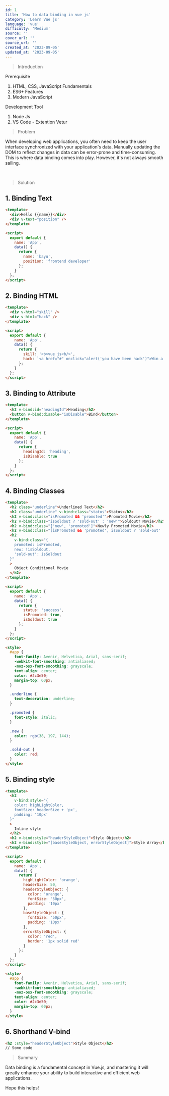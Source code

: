 ```yaml
---
id: 1
title: 'How to data binding in vue js'
category: 'Learn Vue js'
language: 'vue'
difficulty: 'Medium'
source: ''
cover_url: ''
source_url: ''
created_at: '2023-09-05'
updated_at: '2023-09-05'
---
```


> Introduction

Prerequisite

1. HTML, CSS, JavaScript Fundamentals
2. ES6+ Features
3. Modern JavaScript

Development Tool

1. Node Js
2. VS Code - Extention Vetur

> Problem

When developing web applications, you often need to keep the user interface synchronized with your application's data. Manually updating the DOM to reflect changes in data can be error-prone and time-consuming. This is where data binding comes into play. However, it's not always smooth sailing.

&nbsp;

> Solution

## 1. Binding Text

```html
<template>
  <div>Hello {{name}}</div>
  <div v-text="position" />
</template>

<script>
  export default {
    name: 'App',
    data() {
      return {
        name: 'bayu',
        position: 'frontend developer'
      };
    }
  };
</script>
```

## 2. Binding HTML

```html
<template>
  <div v-html="skill" />
  <div v-html="hack" />
</template>

<script>
  export default {
    name: 'App',
    data() {
      return {
        skill: '<b>vue js<b/>',
        hack: `<a href="#" onclick="alert('you have been hack')">Win a price</a>`
      };
    }
  };
</script>
```

## 3. Binding to Attribute

```html
<template>
  <h2 v-bind:id="headingId">Heading</h2>
  <button v-bind:disable="isDisable">Bind</button>
</template>

<script>
  export default {
    name: 'App',
    data() {
      return {
        headingId: 'heading',
        isDisable: true
      };
    }
  };
</script>
```

## 4. Binding Classes

```html
<template>
  <h2 class="underline">Underlined Text</h2>
  <h2 class="underline" v-bind:class="status">Status</h2>
  <h2 v-bind:class="isPromoted && 'promoted'">Promoted Movie</h2>
  <h2 v-bind:class="isSoldout ? 'sold-out' : 'new'">Soldout? Movie</h2>
  <h2 v-bind:class="['new', 'promoted']">Newly Promoted Movie</h2>
  <h2 v-bind:class="[isPromoted && 'promoted', isSoldout ? 'sold-out' : 'new']">Array Conditional Movie</h2>
  <h2
    v-bind:class="{
    promoted: isPromoted,
    new: !isSoldout,
    'sold-out': isSoldout
  }"
  >
    Object Conditional Movie
  </h2>
</template>

<script>
  export default {
    name: 'App',
    data() {
      return {
        status: 'success',
        isPromoted: true,
        isSoldout: true
      };
    }
  };
</script>

<style>
  #app {
    font-family: Avenir, Helvetica, Arial, sans-serif;
    -webkit-font-smoothing: antialiased;
    -moz-osx-font-smoothing: grayscale;
    text-align: center;
    color: #2c3e50;
    margin-top: 60px;
  }

  .underline {
    text-decoration: underline;
  }

  .promoted {
    font-style: italic;
  }

  .new {
    color: rgb(38, 197, 144);
  }

  .sold-out {
    color: red;
  }
</style>
```

## 5. Binding style

```html
<template>
  <h2
    v-bind:style="{
    color: highLightColor,
    fontSize: headerSize + 'px',
    padding: '10px'
  }"
  >
    Inline style
  </h2>
  <h2 v-bind:style="headerStyleObject">Style Object</h2>
  <h2 v-bind:style="[baseStyleObject, errorStyleObject]">Style Array</h2>
</template>

<script>
  export default {
    name: 'App',
    data() {
      return {
        highLightColor: 'orange',
        headerSize: 50,
        headerStyleObject: {
          color: 'orange',
          fontSize: '50px',
          padding: '10px'
        },
        baseStyleObject: {
          fontSize: '50px',
          padding: '10px'
        },
        errorStyleObject: {
          color: 'red',
          border: '1px solid red'
        }
      };
    }
  };
</script>

<style>
  #app {
    font-family: Avenir, Helvetica, Arial, sans-serif;
    -webkit-font-smoothing: antialiased;
    -moz-osx-font-smoothing: grayscale;
    text-align: center;
    color: #2c3e50;
    margin-top: 60px;
  }
</style>
```

## 6. Shorthand V-bind

```html
<h2 :style="headerStyleObject">Style Object</h2>
// Some code
```

> Summary

Data binding is a fundamental concept in Vue.js, and mastering it will greatly enhance your ability to build interactive and efficient web applications.

Hope this helps!
